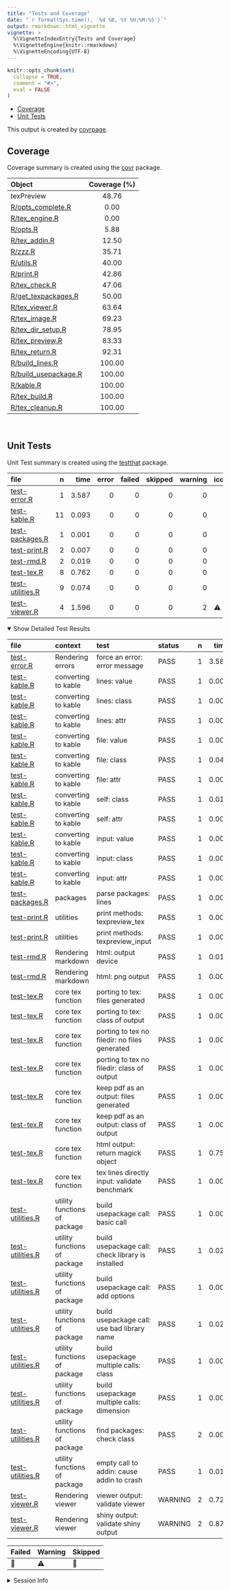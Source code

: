 ```yaml
---
title: "Tests and Coverage"
date: "`r format(Sys.time(), '%d %B, %Y %H:%M:%S')`"
output: rmarkdown::html_vignette
vignette: >
  %\VignetteIndexEntry{Tests and Coverage}
  %\VignetteEngine{knitr::rmarkdown}
  %\VignetteEncoding{UTF-8}
---
```

  
```r
knitr::opts_chunk$set(
  collapse = TRUE,
  comment = "#>",
  eval = FALSE
)
```

<!--- Placeholder for tests/README.md Do Not Edit--->
-   [Coverage](#coverage)
-   [Unit Tests](#unit-tests)

This output is created by
[covrpage](https://github.com/yonicd/covrpage).

## Coverage

Coverage summary is created using the
[covr](https://github.com/r-lib/covr) package.

<table>
<thead>
<tr>
<th style="text-align:left;">
Object
</th>
<th style="text-align:center;">
Coverage (%)
</th>
</tr>
</thead>
<tbody>
<tr>
<td style="text-align:left;">
texPreview
</td>
<td style="text-align:center;">
48.76
</td>
</tr>
<tr>
<td style="text-align:left;">
[R/opts\_complete.R](https://github.com/yonicd/texPreview/blob/master/R/opts_complete.R)
</td>
<td style="text-align:center;">
0.00
</td>
</tr>
<tr>
<td style="text-align:left;">
[R/tex\_engine.R](https://github.com/yonicd/texPreview/blob/master/R/tex_engine.R)
</td>
<td style="text-align:center;">
0.00
</td>
</tr>
<tr>
<td style="text-align:left;">
[R/opts.R](https://github.com/yonicd/texPreview/blob/master/R/opts.R)
</td>
<td style="text-align:center;">
5.88
</td>
</tr>
<tr>
<td style="text-align:left;">
[R/tex\_addin.R](https://github.com/yonicd/texPreview/blob/master/R/tex_addin.R)
</td>
<td style="text-align:center;">
12.50
</td>
</tr>
<tr>
<td style="text-align:left;">
[R/zzz.R](https://github.com/yonicd/texPreview/blob/master/R/zzz.R)
</td>
<td style="text-align:center;">
35.71
</td>
</tr>
<tr>
<td style="text-align:left;">
[R/utils.R](https://github.com/yonicd/texPreview/blob/master/R/utils.R)
</td>
<td style="text-align:center;">
40.00
</td>
</tr>
<tr>
<td style="text-align:left;">
[R/print.R](https://github.com/yonicd/texPreview/blob/master/R/print.R)
</td>
<td style="text-align:center;">
42.86
</td>
</tr>
<tr>
<td style="text-align:left;">
[R/tex\_check.R](https://github.com/yonicd/texPreview/blob/master/R/tex_check.R)
</td>
<td style="text-align:center;">
47.06
</td>
</tr>
<tr>
<td style="text-align:left;">
[R/get\_texpackages.R](https://github.com/yonicd/texPreview/blob/master/R/get_texpackages.R)
</td>
<td style="text-align:center;">
50.00
</td>
</tr>
<tr>
<td style="text-align:left;">
[R/tex\_viewer.R](https://github.com/yonicd/texPreview/blob/master/R/tex_viewer.R)
</td>
<td style="text-align:center;">
63.64
</td>
</tr>
<tr>
<td style="text-align:left;">
[R/tex\_image.R](https://github.com/yonicd/texPreview/blob/master/R/tex_image.R)
</td>
<td style="text-align:center;">
69.23
</td>
</tr>
<tr>
<td style="text-align:left;">
[R/tex\_dir\_setup.R](https://github.com/yonicd/texPreview/blob/master/R/tex_dir_setup.R)
</td>
<td style="text-align:center;">
78.95
</td>
</tr>
<tr>
<td style="text-align:left;">
[R/tex\_preview.R](https://github.com/yonicd/texPreview/blob/master/R/tex_preview.R)
</td>
<td style="text-align:center;">
83.33
</td>
</tr>
<tr>
<td style="text-align:left;">
[R/tex\_return.R](https://github.com/yonicd/texPreview/blob/master/R/tex_return.R)
</td>
<td style="text-align:center;">
92.31
</td>
</tr>
<tr>
<td style="text-align:left;">
[R/build\_lines.R](https://github.com/yonicd/texPreview/blob/master/R/build_lines.R)
</td>
<td style="text-align:center;">
100.00
</td>
</tr>
<tr>
<td style="text-align:left;">
[R/build\_usepackage.R](https://github.com/yonicd/texPreview/blob/master/R/build_usepackage.R)
</td>
<td style="text-align:center;">
100.00
</td>
</tr>
<tr>
<td style="text-align:left;">
[R/kable.R](https://github.com/yonicd/texPreview/blob/master/R/kable.R)
</td>
<td style="text-align:center;">
100.00
</td>
</tr>
<tr>
<td style="text-align:left;">
[R/tex\_build.R](https://github.com/yonicd/texPreview/blob/master/R/tex_build.R)
</td>
<td style="text-align:center;">
100.00
</td>
</tr>
<tr>
<td style="text-align:left;">
[R/tex\_cleanup.R](https://github.com/yonicd/texPreview/blob/master/R/tex_cleanup.R)
</td>
<td style="text-align:center;">
100.00
</td>
</tr>
</tbody>
</table>

<br>

## Unit Tests

Unit Test summary is created using the
[testthat](https://github.com/r-lib/testthat) package.

<table>
<thead>
<tr>
<th style="text-align:left;">
file
</th>
<th style="text-align:right;">
n
</th>
<th style="text-align:right;">
time
</th>
<th style="text-align:right;">
error
</th>
<th style="text-align:right;">
failed
</th>
<th style="text-align:right;">
skipped
</th>
<th style="text-align:right;">
warning
</th>
<th style="text-align:left;">
icon
</th>
</tr>
</thead>
<tbody>
<tr>
<td style="text-align:left;">
[test-error.R](https://github.com/yonicd/texPreview/blob/master/tests/testthat/test-error.R)
</td>
<td style="text-align:right;">
1
</td>
<td style="text-align:right;">
3.587
</td>
<td style="text-align:right;">
0
</td>
<td style="text-align:right;">
0
</td>
<td style="text-align:right;">
0
</td>
<td style="text-align:right;">
0
</td>
<td style="text-align:left;">
</td>
</tr>
<tr>
<td style="text-align:left;">
[test-kable.R](https://github.com/yonicd/texPreview/blob/master/tests/testthat/test-kable.R)
</td>
<td style="text-align:right;">
11
</td>
<td style="text-align:right;">
0.093
</td>
<td style="text-align:right;">
0
</td>
<td style="text-align:right;">
0
</td>
<td style="text-align:right;">
0
</td>
<td style="text-align:right;">
0
</td>
<td style="text-align:left;">
</td>
</tr>
<tr>
<td style="text-align:left;">
[test-packages.R](https://github.com/yonicd/texPreview/blob/master/tests/testthat/test-packages.R)
</td>
<td style="text-align:right;">
1
</td>
<td style="text-align:right;">
0.001
</td>
<td style="text-align:right;">
0
</td>
<td style="text-align:right;">
0
</td>
<td style="text-align:right;">
0
</td>
<td style="text-align:right;">
0
</td>
<td style="text-align:left;">
</td>
</tr>
<tr>
<td style="text-align:left;">
[test-print.R](https://github.com/yonicd/texPreview/blob/master/tests/testthat/test-print.R)
</td>
<td style="text-align:right;">
2
</td>
<td style="text-align:right;">
0.007
</td>
<td style="text-align:right;">
0
</td>
<td style="text-align:right;">
0
</td>
<td style="text-align:right;">
0
</td>
<td style="text-align:right;">
0
</td>
<td style="text-align:left;">
</td>
</tr>
<tr>
<td style="text-align:left;">
[test-rmd.R](https://github.com/yonicd/texPreview/blob/master/tests/testthat/test-rmd.R)
</td>
<td style="text-align:right;">
2
</td>
<td style="text-align:right;">
0.019
</td>
<td style="text-align:right;">
0
</td>
<td style="text-align:right;">
0
</td>
<td style="text-align:right;">
0
</td>
<td style="text-align:right;">
0
</td>
<td style="text-align:left;">
</td>
</tr>
<tr>
<td style="text-align:left;">
[test-tex.R](https://github.com/yonicd/texPreview/blob/master/tests/testthat/test-tex.R)
</td>
<td style="text-align:right;">
8
</td>
<td style="text-align:right;">
0.762
</td>
<td style="text-align:right;">
0
</td>
<td style="text-align:right;">
0
</td>
<td style="text-align:right;">
0
</td>
<td style="text-align:right;">
0
</td>
<td style="text-align:left;">
</td>
</tr>
<tr>
<td style="text-align:left;">
[test-utilities.R](https://github.com/yonicd/texPreview/blob/master/tests/testthat/test-utilities.R)
</td>
<td style="text-align:right;">
9
</td>
<td style="text-align:right;">
0.074
</td>
<td style="text-align:right;">
0
</td>
<td style="text-align:right;">
0
</td>
<td style="text-align:right;">
0
</td>
<td style="text-align:right;">
0
</td>
<td style="text-align:left;">
</td>
</tr>
<tr>
<td style="text-align:left;">
[test-viewer.R](https://github.com/yonicd/texPreview/blob/master/tests/testthat/test-viewer.R)
</td>
<td style="text-align:right;">
4
</td>
<td style="text-align:right;">
1.596
</td>
<td style="text-align:right;">
0
</td>
<td style="text-align:right;">
0
</td>
<td style="text-align:right;">
0
</td>
<td style="text-align:right;">
2
</td>
<td style="text-align:left;">
⚠️
</td>
</tr>
</tbody>
</table>
<details open>
<summary>
Show Detailed Test Results
</summary>
<table>
<thead>
<tr>
<th style="text-align:left;">
file
</th>
<th style="text-align:left;">
context
</th>
<th style="text-align:left;">
test
</th>
<th style="text-align:left;">
status
</th>
<th style="text-align:right;">
n
</th>
<th style="text-align:right;">
time
</th>
<th style="text-align:left;">
icon
</th>
</tr>
</thead>
<tbody>
<tr>
<td style="text-align:left;">
[test-error.R](https://github.com/yonicd/texPreview/blob/master/tests/testthat/test-error.R#L17)
</td>
<td style="text-align:left;">
Rendering errors
</td>
<td style="text-align:left;">
force an error: error message
</td>
<td style="text-align:left;">
PASS
</td>
<td style="text-align:right;">
1
</td>
<td style="text-align:right;">
3.587
</td>
<td style="text-align:left;">
</td>
</tr>
<tr>
<td style="text-align:left;">
[test-kable.R](https://github.com/yonicd/texPreview/blob/master/tests/testthat/test-kable.R#L35)
</td>
<td style="text-align:left;">
converting to kable
</td>
<td style="text-align:left;">
lines: value
</td>
<td style="text-align:left;">
PASS
</td>
<td style="text-align:right;">
1
</td>
<td style="text-align:right;">
0.007
</td>
<td style="text-align:left;">
</td>
</tr>
<tr>
<td style="text-align:left;">
[test-kable.R](https://github.com/yonicd/texPreview/blob/master/tests/testthat/test-kable.R#L40)
</td>
<td style="text-align:left;">
converting to kable
</td>
<td style="text-align:left;">
lines: class
</td>
<td style="text-align:left;">
PASS
</td>
<td style="text-align:right;">
1
</td>
<td style="text-align:right;">
0.006
</td>
<td style="text-align:left;">
</td>
</tr>
<tr>
<td style="text-align:left;">
[test-kable.R](https://github.com/yonicd/texPreview/blob/master/tests/testthat/test-kable.R#L44)
</td>
<td style="text-align:left;">
converting to kable
</td>
<td style="text-align:left;">
lines: attr
</td>
<td style="text-align:left;">
PASS
</td>
<td style="text-align:right;">
1
</td>
<td style="text-align:right;">
0.001
</td>
<td style="text-align:left;">
</td>
</tr>
<tr>
<td style="text-align:left;">
[test-kable.R](https://github.com/yonicd/texPreview/blob/master/tests/testthat/test-kable.R#L55)
</td>
<td style="text-align:left;">
converting to kable
</td>
<td style="text-align:left;">
file: value
</td>
<td style="text-align:left;">
PASS
</td>
<td style="text-align:right;">
1
</td>
<td style="text-align:right;">
0.006
</td>
<td style="text-align:left;">
</td>
</tr>
<tr>
<td style="text-align:left;">
[test-kable.R](https://github.com/yonicd/texPreview/blob/master/tests/testthat/test-kable.R#L60)
</td>
<td style="text-align:left;">
converting to kable
</td>
<td style="text-align:left;">
file: class
</td>
<td style="text-align:left;">
PASS
</td>
<td style="text-align:right;">
1
</td>
<td style="text-align:right;">
0.042
</td>
<td style="text-align:left;">
</td>
</tr>
<tr>
<td style="text-align:left;">
[test-kable.R](https://github.com/yonicd/texPreview/blob/master/tests/testthat/test-kable.R#L64)
</td>
<td style="text-align:left;">
converting to kable
</td>
<td style="text-align:left;">
file: attr
</td>
<td style="text-align:left;">
PASS
</td>
<td style="text-align:right;">
1
</td>
<td style="text-align:right;">
0.002
</td>
<td style="text-align:left;">
</td>
</tr>
<tr>
<td style="text-align:left;">
[test-kable.R](https://github.com/yonicd/texPreview/blob/master/tests/testthat/test-kable.R#L74)
</td>
<td style="text-align:left;">
converting to kable
</td>
<td style="text-align:left;">
self: class
</td>
<td style="text-align:left;">
PASS
</td>
<td style="text-align:right;">
1
</td>
<td style="text-align:right;">
0.010
</td>
<td style="text-align:left;">
</td>
</tr>
<tr>
<td style="text-align:left;">
[test-kable.R](https://github.com/yonicd/texPreview/blob/master/tests/testthat/test-kable.R#L78)
</td>
<td style="text-align:left;">
converting to kable
</td>
<td style="text-align:left;">
self: attr
</td>
<td style="text-align:left;">
PASS
</td>
<td style="text-align:right;">
1
</td>
<td style="text-align:right;">
0.001
</td>
<td style="text-align:left;">
</td>
</tr>
<tr>
<td style="text-align:left;">
[test-kable.R](https://github.com/yonicd/texPreview/blob/master/tests/testthat/test-kable.R#L93)
</td>
<td style="text-align:left;">
converting to kable
</td>
<td style="text-align:left;">
input: value
</td>
<td style="text-align:left;">
PASS
</td>
<td style="text-align:right;">
1
</td>
<td style="text-align:right;">
0.008
</td>
<td style="text-align:left;">
</td>
</tr>
<tr>
<td style="text-align:left;">
[test-kable.R](https://github.com/yonicd/texPreview/blob/master/tests/testthat/test-kable.R#L98)
</td>
<td style="text-align:left;">
converting to kable
</td>
<td style="text-align:left;">
input: class
</td>
<td style="text-align:left;">
PASS
</td>
<td style="text-align:right;">
1
</td>
<td style="text-align:right;">
0.008
</td>
<td style="text-align:left;">
</td>
</tr>
<tr>
<td style="text-align:left;">
[test-kable.R](https://github.com/yonicd/texPreview/blob/master/tests/testthat/test-kable.R#L102)
</td>
<td style="text-align:left;">
converting to kable
</td>
<td style="text-align:left;">
input: attr
</td>
<td style="text-align:left;">
PASS
</td>
<td style="text-align:right;">
1
</td>
<td style="text-align:right;">
0.002
</td>
<td style="text-align:left;">
</td>
</tr>
<tr>
<td style="text-align:left;">
[test-packages.R](https://github.com/yonicd/texPreview/blob/master/tests/testthat/test-packages.R#L8)
</td>
<td style="text-align:left;">
packages
</td>
<td style="text-align:left;">
parse packages: lines
</td>
<td style="text-align:left;">
PASS
</td>
<td style="text-align:right;">
1
</td>
<td style="text-align:right;">
0.001
</td>
<td style="text-align:left;">
</td>
</tr>
<tr>
<td style="text-align:left;">
[test-print.R](https://github.com/yonicd/texPreview/blob/master/tests/testthat/test-print.R#L19)
</td>
<td style="text-align:left;">
utilities
</td>
<td style="text-align:left;">
print methods: texpreview\_tex
</td>
<td style="text-align:left;">
PASS
</td>
<td style="text-align:right;">
1
</td>
<td style="text-align:right;">
0.004
</td>
<td style="text-align:left;">
</td>
</tr>
<tr>
<td style="text-align:left;">
[test-print.R](https://github.com/yonicd/texPreview/blob/master/tests/testthat/test-print.R#L23)
</td>
<td style="text-align:left;">
utilities
</td>
<td style="text-align:left;">
print methods: texpreview\_input
</td>
<td style="text-align:left;">
PASS
</td>
<td style="text-align:right;">
1
</td>
<td style="text-align:right;">
0.003
</td>
<td style="text-align:left;">
</td>
</tr>
<tr>
<td style="text-align:left;">
[test-rmd.R](https://github.com/yonicd/texPreview/blob/master/tests/testthat/test-rmd.R#L12)
</td>
<td style="text-align:left;">
Rendering markdown
</td>
<td style="text-align:left;">
html: output device
</td>
<td style="text-align:left;">
PASS
</td>
<td style="text-align:right;">
1
</td>
<td style="text-align:right;">
0.010
</td>
<td style="text-align:left;">
</td>
</tr>
<tr>
<td style="text-align:left;">
[test-rmd.R](https://github.com/yonicd/texPreview/blob/master/tests/testthat/test-rmd.R#L16)
</td>
<td style="text-align:left;">
Rendering markdown
</td>
<td style="text-align:left;">
html: png output
</td>
<td style="text-align:left;">
PASS
</td>
<td style="text-align:right;">
1
</td>
<td style="text-align:right;">
0.009
</td>
<td style="text-align:left;">
</td>
</tr>
<tr>
<td style="text-align:left;">
[test-tex.R](https://github.com/yonicd/texPreview/blob/master/tests/testthat/test-tex.R#L17)
</td>
<td style="text-align:left;">
core tex function
</td>
<td style="text-align:left;">
porting to tex: files generated
</td>
<td style="text-align:left;">
PASS
</td>
<td style="text-align:right;">
1
</td>
<td style="text-align:right;">
0.002
</td>
<td style="text-align:left;">
</td>
</tr>
<tr>
<td style="text-align:left;">
[test-tex.R](https://github.com/yonicd/texPreview/blob/master/tests/testthat/test-tex.R#L21)
</td>
<td style="text-align:left;">
core tex function
</td>
<td style="text-align:left;">
porting to tex: class of output
</td>
<td style="text-align:left;">
PASS
</td>
<td style="text-align:right;">
1
</td>
<td style="text-align:right;">
0.001
</td>
<td style="text-align:left;">
</td>
</tr>
<tr>
<td style="text-align:left;">
[test-tex.R](https://github.com/yonicd/texPreview/blob/master/tests/testthat/test-tex.R#L35)
</td>
<td style="text-align:left;">
core tex function
</td>
<td style="text-align:left;">
porting to tex no filedir: no files generated
</td>
<td style="text-align:left;">
PASS
</td>
<td style="text-align:right;">
1
</td>
<td style="text-align:right;">
0.003
</td>
<td style="text-align:left;">
</td>
</tr>
<tr>
<td style="text-align:left;">
[test-tex.R](https://github.com/yonicd/texPreview/blob/master/tests/testthat/test-tex.R#L39)
</td>
<td style="text-align:left;">
core tex function
</td>
<td style="text-align:left;">
porting to tex no filedir: class of output
</td>
<td style="text-align:left;">
PASS
</td>
<td style="text-align:right;">
1
</td>
<td style="text-align:right;">
0.001
</td>
<td style="text-align:left;">
</td>
</tr>
<tr>
<td style="text-align:left;">
[test-tex.R](https://github.com/yonicd/texPreview/blob/master/tests/testthat/test-tex.R#L53)
</td>
<td style="text-align:left;">
core tex function
</td>
<td style="text-align:left;">
keep pdf as an output: files generated
</td>
<td style="text-align:left;">
PASS
</td>
<td style="text-align:right;">
1
</td>
<td style="text-align:right;">
0.002
</td>
<td style="text-align:left;">
</td>
</tr>
<tr>
<td style="text-align:left;">
[test-tex.R](https://github.com/yonicd/texPreview/blob/master/tests/testthat/test-tex.R#L57)
</td>
<td style="text-align:left;">
core tex function
</td>
<td style="text-align:left;">
keep pdf as an output: class of output
</td>
<td style="text-align:left;">
PASS
</td>
<td style="text-align:right;">
1
</td>
<td style="text-align:right;">
0.001
</td>
<td style="text-align:left;">
</td>
</tr>
<tr>
<td style="text-align:left;">
[test-tex.R](https://github.com/yonicd/texPreview/blob/master/tests/testthat/test-tex.R#L72)
</td>
<td style="text-align:left;">
core tex function
</td>
<td style="text-align:left;">
html output: return magick object
</td>
<td style="text-align:left;">
PASS
</td>
<td style="text-align:right;">
1
</td>
<td style="text-align:right;">
0.750
</td>
<td style="text-align:left;">
</td>
</tr>
<tr>
<td style="text-align:left;">
[test-tex.R](https://github.com/yonicd/texPreview/blob/master/tests/testthat/test-tex.R#L106)
</td>
<td style="text-align:left;">
core tex function
</td>
<td style="text-align:left;">
tex lines directly input: validate benchmark
</td>
<td style="text-align:left;">
PASS
</td>
<td style="text-align:right;">
1
</td>
<td style="text-align:right;">
0.002
</td>
<td style="text-align:left;">
</td>
</tr>
<tr>
<td style="text-align:left;">
[test-utilities.R](https://github.com/yonicd/texPreview/blob/master/tests/testthat/test-utilities.R#L10)
</td>
<td style="text-align:left;">
utility functions of package
</td>
<td style="text-align:left;">
build usepackage call: basic call
</td>
<td style="text-align:left;">
PASS
</td>
<td style="text-align:right;">
1
</td>
<td style="text-align:right;">
0.002
</td>
<td style="text-align:left;">
</td>
</tr>
<tr>
<td style="text-align:left;">
[test-utilities.R](https://github.com/yonicd/texPreview/blob/master/tests/testthat/test-utilities.R#L14)
</td>
<td style="text-align:left;">
utility functions of package
</td>
<td style="text-align:left;">
build usepackage call: check library is installed
</td>
<td style="text-align:left;">
PASS
</td>
<td style="text-align:right;">
1
</td>
<td style="text-align:right;">
0.022
</td>
<td style="text-align:left;">
</td>
</tr>
<tr>
<td style="text-align:left;">
[test-utilities.R](https://github.com/yonicd/texPreview/blob/master/tests/testthat/test-utilities.R#L18)
</td>
<td style="text-align:left;">
utility functions of package
</td>
<td style="text-align:left;">
build usepackage call: add options
</td>
<td style="text-align:left;">
PASS
</td>
<td style="text-align:right;">
1
</td>
<td style="text-align:right;">
0.001
</td>
<td style="text-align:left;">
</td>
</tr>
<tr>
<td style="text-align:left;">
[test-utilities.R](https://github.com/yonicd/texPreview/blob/master/tests/testthat/test-utilities.R#L22)
</td>
<td style="text-align:left;">
utility functions of package
</td>
<td style="text-align:left;">
build usepackage call: use bad library name
</td>
<td style="text-align:left;">
PASS
</td>
<td style="text-align:right;">
1
</td>
<td style="text-align:right;">
0.021
</td>
<td style="text-align:left;">
</td>
</tr>
<tr>
<td style="text-align:left;">
[test-utilities.R](https://github.com/yonicd/texPreview/blob/master/tests/testthat/test-utilities.R#L40)
</td>
<td style="text-align:left;">
utility functions of package
</td>
<td style="text-align:left;">
build usepackage multiple calls: class
</td>
<td style="text-align:left;">
PASS
</td>
<td style="text-align:right;">
1
</td>
<td style="text-align:right;">
0.001
</td>
<td style="text-align:left;">
</td>
</tr>
<tr>
<td style="text-align:left;">
[test-utilities.R](https://github.com/yonicd/texPreview/blob/master/tests/testthat/test-utilities.R#L44)
</td>
<td style="text-align:left;">
utility functions of package
</td>
<td style="text-align:left;">
build usepackage multiple calls: dimension
</td>
<td style="text-align:left;">
PASS
</td>
<td style="text-align:right;">
1
</td>
<td style="text-align:right;">
0.001
</td>
<td style="text-align:left;">
</td>
</tr>
<tr>
<td style="text-align:left;">
[test-utilities.R](https://github.com/yonicd/texPreview/blob/master/tests/testthat/test-utilities.R#L58)
</td>
<td style="text-align:left;">
utility functions of package
</td>
<td style="text-align:left;">
find packages: check class
</td>
<td style="text-align:left;">
PASS
</td>
<td style="text-align:right;">
2
</td>
<td style="text-align:right;">
0.008
</td>
<td style="text-align:left;">
</td>
</tr>
<tr>
<td style="text-align:left;">
[test-utilities.R](https://github.com/yonicd/texPreview/blob/master/tests/testthat/test-utilities.R#L75)
</td>
<td style="text-align:left;">
utility functions of package
</td>
<td style="text-align:left;">
empty call to addin: cause addin to crash
</td>
<td style="text-align:left;">
PASS
</td>
<td style="text-align:right;">
1
</td>
<td style="text-align:right;">
0.018
</td>
<td style="text-align:left;">
</td>
</tr>
<tr>
<td style="text-align:left;">
[test-viewer.R](https://github.com/yonicd/texPreview/blob/master/tests/testthat/test-viewer.R#L20_L26)
</td>
<td style="text-align:left;">
Rendering viewer
</td>
<td style="text-align:left;">
viewer output: validate viewer
</td>
<td style="text-align:left;">
WARNING
</td>
<td style="text-align:right;">
2
</td>
<td style="text-align:right;">
0.723
</td>
<td style="text-align:left;">
⚠️
</td>
</tr>
<tr>
<td style="text-align:left;">
[test-viewer.R](https://github.com/yonicd/texPreview/blob/master/tests/testthat/test-viewer.R#L36_L41)
</td>
<td style="text-align:left;">
Rendering viewer
</td>
<td style="text-align:left;">
shiny output: validate shiny output
</td>
<td style="text-align:left;">
WARNING
</td>
<td style="text-align:right;">
2
</td>
<td style="text-align:right;">
0.873
</td>
<td style="text-align:left;">
⚠️
</td>
</tr>
</tbody>
</table>
<table>
<thead>
<tr>
<th style="text-align:left;">
Failed
</th>
<th style="text-align:left;">
Warning
</th>
<th style="text-align:left;">
Skipped
</th>
</tr>
</thead>
<tbody>
<tr>
<td style="text-align:left;">
🛑
</td>
<td style="text-align:left;">
⚠️
</td>
<td style="text-align:left;">
🔶
</td>
</tr>
</tbody>
</table>
</details>
<details>
<summary>
Session Info
</summary>
<table>
<thead>
<tr>
<th style="text-align:left;">
Field
</th>
<th style="text-align:left;">
Value
</th>
</tr>
</thead>
<tbody>
<tr>
<td style="text-align:left;">
Version
</td>
<td style="text-align:left;">
R version 4.1.0 (2021-05-18)
</td>
</tr>
<tr>
<td style="text-align:left;">
Platform
</td>
<td style="text-align:left;">
x86\_64-apple-darwin17.0 (64-bit)
</td>
</tr>
<tr>
<td style="text-align:left;">
Running
</td>
<td style="text-align:left;">
macOS Big Sur 11.6
</td>
</tr>
<tr>
<td style="text-align:left;">
Language
</td>
<td style="text-align:left;">
en\_US
</td>
</tr>
<tr>
<td style="text-align:left;">
Timezone
</td>
<td style="text-align:left;">
America/New\_York
</td>
</tr>
</tbody>
</table>
<table>
<thead>
<tr>
<th style="text-align:left;">
Package
</th>
<th style="text-align:left;">
Version
</th>
</tr>
</thead>
<tbody>
<tr>
<td style="text-align:left;">
testthat
</td>
<td style="text-align:left;">
3.1.2
</td>
</tr>
<tr>
<td style="text-align:left;">
covr
</td>
<td style="text-align:left;">
3.5.1
</td>
</tr>
<tr>
<td style="text-align:left;">
covrpage
</td>
<td style="text-align:left;">
0.1
</td>
</tr>
</tbody>
</table>
</details>
<!--- Final Status : skipped/warning --->
